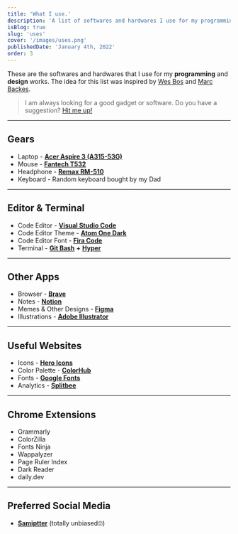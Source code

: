 ```yaml
---
title: 'What I use.'
description: 'A list of softwares and hardwares I use for my programming and design works.'
isBlog: true
slug: 'uses'
cover: '/images/uses.png'
publishedDate: 'January 4th, 2022'
order: 3
---
```


These are the softwares and hardwares that I use for my **programming** and **design** works. The idea for this list was inspired by [Wes Bos](https://wesbos.com/uses) and [Marc Backes](https://marc.dev/uses/).

> I am always looking for a good gadget or software. Do you have a suggestion? [Hit me up!](https://twitter.com/samip4sure)

---

## Gears

- Laptop - **[Acer Aspire 3 (A315-53G)](https://www.amazon.in/Acer-Aspire-Core-8th-A315-53G-5968/dp/B07YZLMFY4)**
- Mouse - **[Fantech T532](https://fantechnepal.com/product/fantech-t532-1-8m-cable-1200dpi-usb-optical-mouse-with-3-buttons-for-home-office/)**
- Headphone - **[Remax RM-510](https://iremaxnepal.com.np/product/concave-convex-wired-music-earphone-rm510/)**
- Keyboard - Random keyboard bought by my Dad

---

## Editor & Terminal

- Code Editor - **[Visual Studio Code](https://code.visualstudio.com/)**
- Code Editor Theme - **[Atom One Dark](https://marketplace.visualstudio.com/items?itemName=akamud.vscode-theme-onedark)**
- Code Editor Font - **[Fira Code](https://fonts.google.com/specimen/Fira+Code)**
- Terminal - **[Git Bash](https://git-scm.com/downloads)** **+** **[Hyper](https://hyper.is/)**

---

## Other Apps

- Browser - **[Brave](https://brave.com/)**
- Notes - **[Notion](https://www.notion.so/)**
- Memes & Other Designs - **[Figma](https://www.figma.com/)**
- Illustrations - **[Adobe Illustrator](https://www.adobe.com/products/illustrator.html)**

---

## Useful Websites

- Icons - **[Hero Icons](https://heroicons.com/)**
- Color Palette - **[ColorHub](https://colorhub.vercel.app/)**
- Fonts - **[Google Fonts](https://fonts.google.com/)**
- Analytics - **[Splitbee](https://splitbee.io/)**

---

## Chrome Extensions

- Grammarly
- ColorZilla
- Fonts Ninja
- Wappalyzer
- Page Ruler Index
- Dark Reader
- daily.dev

---

## Preferred Social Media

- **[Samiptter](https://samiptter.herokuapp.com/)** (totally unbiased🙄)
